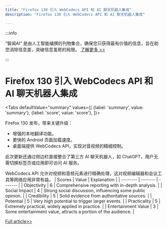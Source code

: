 ```yaml
---
title: "Firefox 130 引入 WebCodecs API 和 AI 聊天机器人集成"
description: "Firefox 130 引入 WebCodecs API 和 AI 聊天机器人集成"

---
```



:::info

“智闻AI“ 是由人工智能编撰的刊物集合，确保您只获得最有价值的信息，旨在助您消除信息差，突破信息茧房的局限。  [了解更多 >>](/)

:::

# Firefox 130 引入 WebCodecs API 和 AI 聊天机器人集成


<Tabs
	defaultValue="summary"
	values={[
	{label: 'summary', value: 'summary'},
	{label: 'score', value: 'score'},
]}>
<TabItem value="summary">


Firefox 130 发布，带来关键升级：

- 增强的本地翻译功能。
- 更快的 Android 页面加载速度。
- 桌面端提供 WebCodecs API，实现对音视频的精细控制。

此次更新还通过侧边栏直接整合了第三方 AI 聊天机器人，如 ChatGPT，用户无需切换标签页或应用即可访问 AI 服务。

WebCodecs API 允许对视频和音频元素进行精确处理，这对视频编辑器和会议工具等网络应用非常有益。
</TabItem>
<TabItem value="score">
	| Scores     | Value   | Explanation |
	| -------- | ------- | ------- |
	| Objectivity  | 6    | Comprehensive reporting with in-depth analysis.    |
	| Social Impact | 4     | Strong social discussion, influencing some public opinion.    |
	| Credibility    | 5    | Solid evidence from authoritative sources.    |
	| Potential    | 5    | Very high potential to trigger larger events.    |
	| Practicality    | 5    | Extremely practical, widely applied in practice.    |
	| Entertainment Value    | 3    | Some entertainment value, attracts a portion of the audience.    |
</TabItem>
</Tabs>

[Full article>>](https://news.slashdot.org/story/24/09/04/0413210/firefox-130-now-available-with-webcodecs-api-third-party-ai-chatbots?utm_source=rss1.0mainlinkanon&utm_medium=feed)
